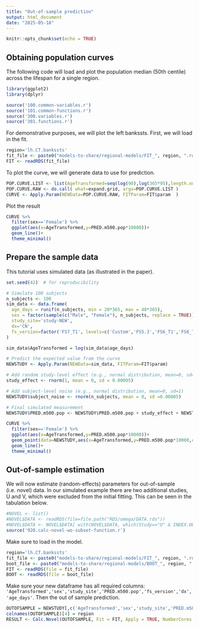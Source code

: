 ```yaml
---
title: "Out-of-sample prediction"
output: html_document
date: "2025-05-18"
---
```


```r
knitr::opts_chunk$set(echo = TRUE)
```


## Obtaining population curves

The following code will load and plot the population median (50th centile) across the lifespan for a single region.


```r
library(ggplot2)
library(dplyr)

source('100.common-variables.r')
source('101.common-functions.r')
source('300.variables.r')
source('301.functions.r')
```

For demonstrative purposes, we will plot the left bankssts. First, we will load in the fit. 

```r
region='lh.CT.bankssts'
fit_file <- paste0("models-to-share/regional-models/FIT_", region, ".rds")
FIT <- readRDS(fit_file)
```

To plot the curve, we will generate data to use for prediction.

```r
POP.CURVE.LIST <- list(AgeTransformed=seq(log(90),log(365*95),length.out=2^5),sex=c("Female","Male"))
POP.CURVE.RAW <- do.call( what=expand.grid, args=POP.CURVE.LIST )
CURVE <- Apply.Param(NEWData=POP.CURVE.RAW, FITParam=FIT$param  )
```

Plot the result

```r
CURVE %>% 
  filter(sex=='Female') %>%
  ggplot(aes(x=AgeTransformed,y=PRED.m500.pop*10000))+
  geom_line()+
  theme_minimal()
```



## Prepare the sample data

This tutorial uses simulated data (as illustrated in the paper). 

```r
set.seed(42)  # for reproducibility

# Simulate 100 subjects
n_subjects <- 100
sim_data <- data.frame(
  age_days = runif(n_subjects, min = 20*365, max = 40*365),
  sex = factor(sample(c("Male", "Female"), n_subjects, replace = TRUE)),
  study_site='study-NEW',
  dx='CN',
  fs_version=factor('FS7_T1', levels=c('Custom','FS5.3','FS6_T1','FS6_T1+','FS7_T1','FS7_T1+','FSInfant','reconall-clinical'))
)

sim_data$AgeTransformed = log(sim_data$age_days)

# Predict the expected value from the curve
NEWSTUDY <- Apply.Param(NEWData=sim_data, FITParam=FIT$param)

# Add random study-level effect (e.g., normal distribution, mean=0, sd=2)
study_effect <- rnorm(1, mean = 0, sd = 0.00005)

# Add subject-level noise (e.g., normal distribution, mean=0, sd=1)
NEWSTUDY$subject_noise <- rnorm(n_subjects, mean = 0, sd =0.00005)

# Final simulated measurement
NEWSTUDY$PRED.m500.pop <- NEWSTUDY$PRED.m500.pop + study_effect + NEWSTUDY$subject_noise

CURVE %>% 
  filter(sex=='Female') %>%
  ggplot(aes(x=AgeTransformed,y=PRED.m500.pop*10000))+
  geom_point(data=NEWSTUDY,aes(x=AgeTransformed,y=PRED.m500.pop*10000,color=study_site))+
  geom_line()+
  theme_minimal()
```

## Out-of-sample estimation

We will now estimate (random-effects) parameters for out-of-sample (i.e. novel) data. In our simulated example there are two additional studies, U and V, which were excluded from the initial fitting. This can be seen in the tabulation below.


```r
#NOVEL <- list()
#NOVEL$DATA <- readRDS(file=file.path("RDS/omega/DATA.rds"))
#NOVEL$DATA <- NOVEL$DATA[ with(NOVEL$DATA, which(Study=="U" & INDEX.OB==1 & INDEX.TYPE=="CN") ), ]
source('920.calc-novel-wo-subset-function.r')
```


Make sure to load in the model.

```r
region='lh.CT.bankssts'
fit_file <- paste0("models-to-share/regional-models/FIT_", region, ".rds")
boot_file <- paste0("models-to-share/regional-models/BOOT_", region, ".rds")  
FIT <- readRDS(file = fit_file)
BOOT <- readRDS(file = boot_file)
```

Make sure your new dataframe has all required columns: `'AgeTransformed','sex','study_site','PRED.m500.pop','fs_version','dx','age_days'`. Then the out of sample prediction. 

```r
OUTOFSAMPLE = NEWSTUDY[,c('AgeTransformed','sex','study_site','PRED.m500.pop','fs_version','dx','age_days')]
colnames(OUTOFSAMPLE)[4] = region
RESULT <- Calc.Novel(OUTOFSAMPLE, Fit = FIT, Apply = TRUE, NumberCores = 1)
```





